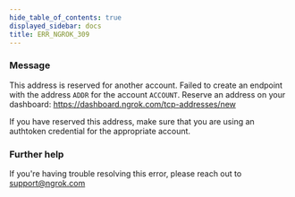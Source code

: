 ```yaml
---
hide_table_of_contents: true
displayed_sidebar: docs
title: ERR_NGROK_309
---
```


### Message

This address is reserved for another account.
Failed to create an endpoint with the address `ADDR` for the account `ACCOUNT`.
Reserve an address on your dashboard: https://dashboard.ngrok.com/tcp-addresses/new

If you have reserved this address, make sure that you are using an
authtoken credential for the appropriate account.

### Further help

If you're having trouble resolving this error, please reach out to [support@ngrok.com](mailto:support@ngrok.com?subject=Help%20with%20ERR_NGROK_309)
